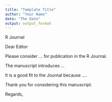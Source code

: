 ```yaml
---
title: "Template Title"
author: "Your Name"
date: "The Date"
output: output_format
---
```

R Journal

Dear Editor

Please consider ... for publication in the R Journal.

The manuscript introduces ...

It is a good fit to the Journal because ....

Thank you for considering this manuscript.


Regards,

